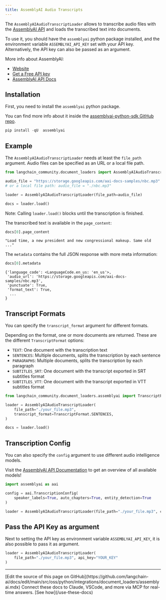 ```yaml
---
title: AssemblyAI Audio Transcripts
---
```


The `AssemblyAIAudioTranscriptLoader` allows to transcribe audio files with the [AssemblyAI API](https://www.assemblyai.com) and loads the transcribed text into documents.

To use it, you should have the `assemblyai` python package installed, and the
environment variable `ASSEMBLYAI_API_KEY` set with your API key. Alternatively, the API key can also be passed as an argument.

More info about AssemblyAI:

- [Website](https://www.assemblyai.com/)
- [Get a Free API key](https://www.assemblyai.com/dashboard/signup)
- [AssemblyAI API Docs](https://www.assemblyai.com/docs)

## Installation

First, you need to install the `assemblyai` python package.

You can find more info about it inside the [assemblyai-python-sdk GitHub repo](https://github.com/AssemblyAI/assemblyai-python-sdk).

```python
pip install -qU  assemblyai
```

## Example

The `AssemblyAIAudioTranscriptLoader` needs at least the `file_path` argument. Audio files can be specified as an URL or a local file path.

```python
from langchain_community.document_loaders import AssemblyAIAudioTranscriptLoader

audio_file = "https://storage.googleapis.com/aai-docs-samples/nbc.mp3"
# or a local file path: audio_file = "./nbc.mp3"

loader = AssemblyAIAudioTranscriptLoader(file_path=audio_file)

docs = loader.load()
```

Note: Calling `loader.load()` blocks until the transcription is finished.

The transcribed text is available in the `page_content`:

```python
docs[0].page_content
```

```
"Load time, a new president and new congressional makeup. Same old ..."
```

The `metadata` contains the full JSON response with more meta information:

```python
docs[0].metadata
```

```
{'language_code': <LanguageCode.en_us: 'en_us'>,
 'audio_url': 'https://storage.googleapis.com/aai-docs-samples/nbc.mp3',
 'punctuate': True,
 'format_text': True,
  ...
}
```

## Transcript Formats

You can specify the `transcript_format` argument for different formats.

Depending on the format, one or more documents are returned. These are the different `TranscriptFormat` options:

- `TEXT`: One document with the transcription text
- `SENTENCES`: Multiple documents, splits the transcription by each sentence
- `PARAGRAPHS`: Multiple documents, splits the transcription by each paragraph
- `SUBTITLES_SRT`: One document with the transcript exported in SRT subtitles format
- `SUBTITLES_VTT`: One document with the transcript exported in VTT subtitles format

```python
from langchain_community.document_loaders.assemblyai import TranscriptFormat

loader = AssemblyAIAudioTranscriptLoader(
    file_path="./your_file.mp3",
    transcript_format=TranscriptFormat.SENTENCES,
)

docs = loader.load()
```

## Transcription Config

You can also specify the `config` argument to use different audio intelligence models.

Visit the [AssemblyAI API Documentation](https://www.assemblyai.com/docs) to get an overview of all available models!

```python
import assemblyai as aai

config = aai.TranscriptionConfig(
    speaker_labels=True, auto_chapters=True, entity_detection=True
)

loader = AssemblyAIAudioTranscriptLoader(file_path="./your_file.mp3", config=config)
```

## Pass the API Key as argument

Next to setting the API key as environment variable `ASSEMBLYAI_API_KEY`, it is also possible to pass it as argument.

```python
loader = AssemblyAIAudioTranscriptLoader(
    file_path="./your_file.mp3", api_key="YOUR_KEY"
)
```

---

<Callout icon="pen-to-square" iconType="regular">
    [Edit the source of this page on GitHub](https://github.com/langchain-ai/docs/edit/main/src/oss/python/integrations/document_loaders/assemblyai.mdx)
</Callout>
<Tip icon="terminal" iconType="regular">
    Connect these docs to Claude, VSCode, and more via MCP for    real-time answers. [See how](/use-these-docs)
</Tip>
